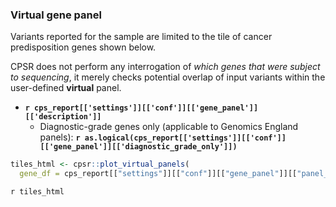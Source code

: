 <br><br>

### Virtual gene panel

Variants reported for the sample are limited to the tile of cancer predisposition genes
shown below. 

::: {.callout-note}
CPSR does not perform any interrogation of _which genes 
that were subject to sequencing_, it merely checks potential overlap of input variants 
within the user-defined __virtual__ panel.
:::


   *  __`r cps_report[['settings']][['conf']][['gene_panel']][['description']]`__
      * Diagnostic-grade genes only (applicable to Genomics England panels): __`r as.logical(cps_report[['settings']][['conf']][['gene_panel']][['diagnostic_grade_only']])`__
   
```r
tiles_html <- cpsr::plot_virtual_panels(
  gene_df = cps_report[["settings"]][["conf"]][["gene_panel"]][["panel_genes"]])
```

`r tiles_html`

<br><br>
